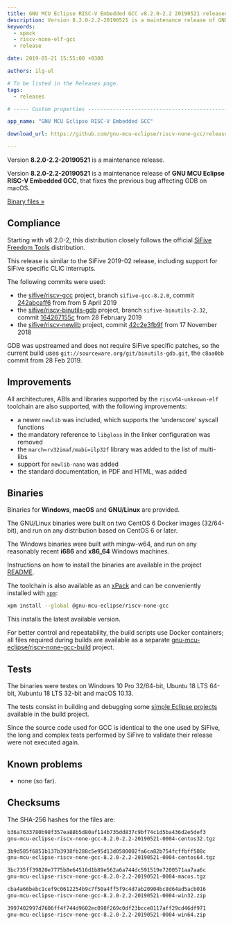 ```yaml
---
title: GNU MCU Eclipse RISC-V Embedded GCC v8.2.0-2.2 20190521 released
description: Version 8.2.0-2.2-20190521 is a maintenance release of GNU MCU Eclipse RISC-V Embedded GCC.
keywords:
  - xpack
  - riscv-none-elf-gcc
  - release

date: 2019-05-21 15:55:00 +0300

authors: ilg-ul

# To be listed in the Releases page.
tags:
  - releases

# ----- Custom properties -----------------------------------------------------

app_name: "GNU MCU Eclipse RISC-V Embedded GCC"

download_url: https://github.com/gnu-mcu-eclipse/riscv-none-gcc/releases/tag/v8.2.0-2.2-20190521/

---
```


<head><title>{frontMatter.title}</title></head>
<head><meta property="og:title" content={frontMatter.title} /></head>

Version **8.2.0-2.2-20190521** is a maintenance release.

<!-- truncate -->

Version **8.2.0-2.2-20190521** is a maintenance release of **GNU MCU Eclipse
RISC-V Embedded GCC**, that fixes the previous bug affecting GDB on macOS.

<!-- truncate -->

<p><a href={frontMatter.download_url}>Binary files »</a></p>

## Compliance

Starting with v8.2.0-2, this distribution closely follows the official
[SiFive](https://www.sifive.com)
[Freedom Tools](https://github.com/sifive/freedom-tools) distribution.

This release is similar to the SiFive 2019-02 release, including support for
SiFive specific CLIC interrupts.

The following commits were used:

- the [sifive/riscv-gcc](https://github.com/sifive/riscv-gcc) project,
branch `sifive-gcc-8.2.0`, commit
[242abcaff6](https://github.com/sifive/riscv-gcc/tree/242abcaff697d0a1ea12dccc975465e1bfeb8331)
from from 5 April 2019
- the [sifive/riscv-binutils-gdb](https://github.com/sifive/riscv-binutils-gdb)
project, branch `sifive-binutils-2.32`, commit
[164267155c](https://github.com/sifive/riscv-binutils-gdb/tree/164267155c96f91472a539ca78ac919993bc5b4e)
from 28 February 2019
- the [sifive/riscv-newlib](https://github.com/sifive/riscv-newlib) project,
commit [42c2e3fb9f](https://github.com/sifive/riscv-newlib/tree/42c2e3fb9f557d59b76d1a64bb6fb32707ff4530)
from 17 November 2018

GDB was upstreamed and does not require SiFive specific patches,
so the current build uses
`git://sourceware.org/git/binutils-gdb.git`, the `c8aa0bb` commit from
28 Feb 2019.

## Improvements

All architectures, ABIs and libraries supported by the `riscv64-unknown-elf`
toolchain are also supported, with the following improvements:

* a newer `newlib` was included, which supports the 'underscore' syscall functions
* the mandatory reference to `libgloss` in the linker configuration was removed
* the `march=rv32imaf/mabi=ilp32f` library was added to the list of multi-libs
* support for `newlib-nano` was added
* the standard documentation, in PDF and HTML, was added

## Binaries

Binaries for **Windows**, **macOS** and **GNU/Linux** are provided.

The GNU/Linux binaries were built on two CentOS 6 Docker images (32/64-bit),
and run on any distribution based on CentOS 6 or later.

The Windows binaries were built with mingw-w64, and run on any reasonably
recent **i686** and **x86_64** Windows machines.

Instructions on how to install the binaries are available in the project [README](https://github.com/xpack-dev-tools/riscv-none-embed-gcc-xpack).

The toolchain is also available as an
[xPack](https://www.npmjs.com/package/@gnu-mcu-eclipse/riscv-none-gcc)
and can be conveniently installed with
[`xpm`](https://www.npmjs.com/package/xpm):

```sh
xpm install --global @gnu-mcu-eclipse/riscv-none-gcc
```

This installs the latest available version.

For better control and repeatability, the build scripts use Docker
containers; all files required during builds are available as a separate
[gnu-mcu-eclipse/riscv-none-gcc-build](https://github.com/gnu-mcu-eclipse/riscv-none-gcc-build)
project.

## Tests

The binaries were testes on Windows 10 Pro 32/64-bit, Ubuntu 18 LTS 64-bit,
Xubuntu 18 LTS 32-bit and macOS 10.13.

The tests consist in building and debugging some
[simple Eclipse projects](https://github.com/gnu-mcu-eclipse/riscv-none-gcc-build/tree/master/tests/eclipse)
available in the build project.

Since the source code used for GCC is identical to the one used by SiFive, the
long and complex tests performed by SiFive to validate their release were not
executed again.

## Known problems

* none (so far).

## Checksums

The SHA-256 hashes for the files are:

```txt
b36a7633780b98f357ea88b5d80af114b735dd837c9bf74c1d5ba436d2e5def3
gnu-mcu-eclipse-riscv-none-gcc-8.2.0-2.2-20190521-0004-centos32.tgz

3b9d585f6851b137b3938fb288c5e95d13d0580002fa6ca82b754fcffbff508c
gnu-mcu-eclipse-riscv-none-gcc-8.2.0-2.2-20190521-0004-centos64.tgz

3bc735ff39820e7775b8e64516d1b89e562a6a744dc591519e7200571aa7aa6c
gnu-mcu-eclipse-riscv-none-gcc-8.2.0-2.2-20190521-0004-macos.tgz

cba4a66bebc1cef9c0612254b9c7f50a4ff5f9c4d7ab20904bc8d64ad5acb016
gnu-mcu-eclipse-riscv-none-gcc-8.2.0-2.2-20190521-0004-win32.zip

3997402997d7606ff4f744d9602ec098f269c0df23bcce8117aff29cd46df971
gnu-mcu-eclipse-riscv-none-gcc-8.2.0-2.2-20190521-0004-win64.zip
```
